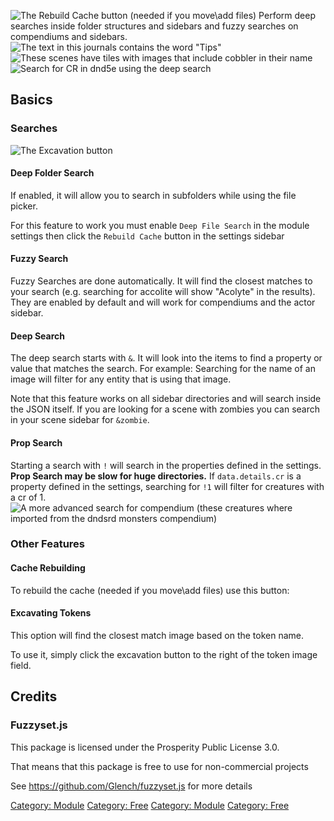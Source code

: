 ![The Rebuild Cache button (needed if you move\add
files)](Ddrebuildcache.png 'The Rebuild Cache button (needed if you move\\add files)') Perform deep
searches inside folder structures and sidebars and fuzzy searches on
compendiums and sidebars. ![The text in this journals contains the word
"Tips"](Ddtips.png 'The text in this journals contains the word "Tips"') ![These scenes
have tiles with images that include cobbler in their
name](Ddimagescene.png 'These scenes have tiles with images that include cobbler in their name')
![Search for CR in dnd5e using the deep search](Ddcrsearch.png 'Search for CR in dnd5e using the deep search')

## Basics

### Searches

![The Excavation button](Ddexcavate.png 'The Excavation button')

#### Deep Folder Search

If enabled, it will allow you to search in subfolders while using the
file picker.

For this feature to work you must enable `Deep File Search` in the
module settings then click the `Rebuild Cache` button in the settings
sidebar

#### Fuzzy Search

Fuzzy Searches are done automatically. It will find the closest matches
to your search (e.g. searching for accolite will show "Acolyte" in the
results). They are enabled by default and will work for compendiums and
the actor sidebar.

#### Deep Search

The deep search starts with `&`. It will look into the items to find a
property or value that matches the search. For example: Searching for
the name of an image will filter for any entity that is using that
image.

Note that this feature works on all sidebar directories and will search
inside the JSON itself. If you are looking for a scene with zombies you
can search in your scene sidebar for `&zombie`.

#### Prop Search

Starting a search with `!` will search in the properties defined in the
settings. **Prop Search may be slow for huge directories.** If
`data.details.cr` is a property defined in the settings, searching for
`!1` will filter for creatures with a cr of 1. ![A more advanced search
for compendium (these creatures where imported from the dndsrd monsters
compendium)](Ddcompendium.png 'A more advanced search for compendium (these creatures where imported from the dndsrd monsters compendium)')

### Other Features

#### Cache Rebuilding

To rebuild the cache (needed if you move\\add files) use this button:

#### Excavating Tokens

This option will find the closest match image based on the token name.

To use it, simply click the excavation button to the right of the token
image field.

## Credits

### Fuzzyset.js

This package is licensed under the Prosperity Public License 3.0.

That means that this package is free to use for non-commercial projects

See https://github.com/Glench/fuzzyset.js for more details

[Category: Module](Category:_Module 'wikilink') [Category:
Free](Category:_Free 'wikilink') [Category:
Module](Category:_Module 'wikilink') [Category:
Free](Category:_Free 'wikilink')
